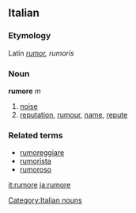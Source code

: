 ==Italian==
===Etymology===
Latin ''[[rumor]], rumoris''
===Noun===
[[Category:Italian nouns]]
'''rumore''' ''m''

# [[noise]]
# [[reputation]], [[rumour]], [[name]], [[repute]]

===Related terms===
*[[rumoreggiare]]
*[[rumorista]]
*[[rumoroso]]

[[it:rumore]]
[[ja:rumore]]